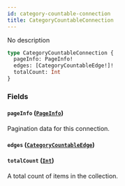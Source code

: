 ```yaml
---
id: category-countable-connection
title: CategoryCountableConnection
---
```


No description

```graphql
type CategoryCountableConnection {
  pageInfo: PageInfo!
  edges: [CategoryCountableEdge!]!
  totalCount: Int
}
```

### Fields

#### `pageInfo` ([`PageInfo`](../../../developer/api-reference/objects/page-info))

Pagination data for this connection.

#### `edges` ([`CategoryCountableEdge`](../../../developer/api-reference/objects/category-countable-edge))

#### `totalCount` ([`Int`](../../../developer/api-reference/scalars/int))

A total count of items in the collection.
